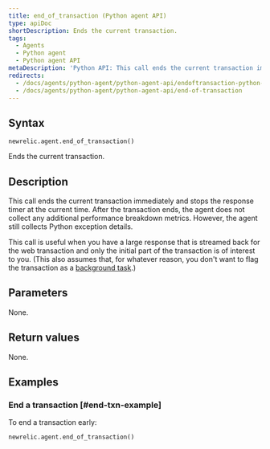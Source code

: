 ```yaml
---
title: end_of_transaction (Python agent API)
type: apiDoc
shortDescription: Ends the current transaction.
tags:
  - Agents
  - Python agent
  - Python agent API
metaDescription: 'Python API: This call ends the current transaction immediately.'
redirects:
  - /docs/agents/python-agent/python-agent-api/endoftransaction-python-agent-api
  - /docs/agents/python-agent/python-agent-api/end-of-transaction
---
```


## Syntax

```
newrelic.agent.end_of_transaction()
```

Ends the current transaction.

## Description

This call ends the current transaction immediately and stops the response timer at the current time. After the transaction ends, the agent does not collect any additional performance breakdown metrics. However, the agent still collects Python exception details.

This call is useful when you have a large response that is streamed back for the web transaction and only the initial part of the transaction is of interest to you. (This also assumes that, for whatever reason, you don't want to flag the transaction as a [background task](/docs/agents/python-agent/python-agent-api/set_background_task).)

## Parameters

None.

## Return values

None.

## Examples

### End a transaction [#end-txn-example]

To end a transaction early:

```
newrelic.agent.end_of_transaction()
```

